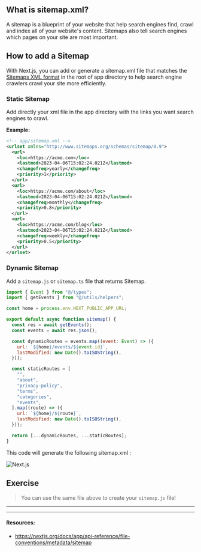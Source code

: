 ## What is sitemap.xml?

A sitemap is a blueprint of your website that help search engines find, crawl and index all of your website's content. Sitemaps also tell search engines which pages on your site are most important.

## How to add a Sitemap

With Next.js, you can add or generate a sitemap.xml file that matches the [Sitemaps XML format](https://www.sitemaps.org/protocol.html) in the root of app directory to help search engine crawlers crawl your site more efficiently.

### Static Sitemap

Add directly your xml file in the app directory with the links you want search engines to crawl.

**Example:**

```xml
<!-- app/sitemap.xml -->
<urlset xmlns="http://www.sitemaps.org/schemas/sitemap/0.9">
  <url>
    <loc>https://acme.com</loc>
    <lastmod>2023-04-06T15:02:24.021Z</lastmod>
    <changefreq>yearly</changefreq>
    <priority>1</priority>
  </url>
  <url>
    <loc>https://acme.com/about</loc>
    <lastmod>2023-04-06T15:02:24.021Z</lastmod>
    <changefreq>monthly</changefreq>
    <priority>0.8</priority>
  </url>
  <url>
    <loc>https://acme.com/blog</loc>
    <lastmod>2023-04-06T15:02:24.021Z</lastmod>
    <changefreq>weekly</changefreq>
    <priority>0.5</priority>
  </url>
</urlset>

```

### Dynamic Sitemap

Add a `sitemap.js` or `sitemap.ts` file that returns Sitemap.

```js
import { Event } from "@/types";
import { getEvents } from "@/utils/helpers";

const home = process.env.NEXT_PUBLIC_APP_URL;

export default async function sitemap() {
  const res = await getEvents();
  const events = await res.json();

  const dynamicRoutes = events.map((event: Event) => ({
    url: `${home}/events/${event.id}`,
    lastModified: new Date().toISOString(),
  }));

  const staticRoutes = [
    "",
    "about",
    "privacy-policy",
    "terms",
    "categories",
    "events",
  ].map((route) => ({
    url: `${home}/${route}`,
    lastModified: new Date().toISOString(),
  }));

  return [...dynamicRoutes, ...staticRoutes];
}
```

This code will generate the following sitemap.xml :

![Next.js](../../images/sitemap.png)

## Exercise

> You can use the same file above to create your `sitemap.js` file!

---

---

#### Resources:

- https://nextjs.org/docs/app/api-reference/file-conventions/metadata/sitemap
